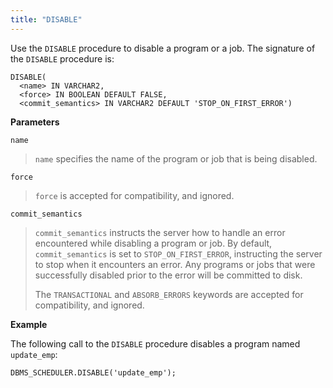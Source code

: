 ```yaml
---
title: "DISABLE"
---
```


<div id="dbms_scheduler_disable" class="registered_link"></div>


Use the `DISABLE` procedure to disable a program or a job. The signature of the `DISABLE` procedure is:

``` text
DISABLE(
  <name> IN VARCHAR2,
  <force> IN BOOLEAN DEFAULT FALSE,
  <commit_semantics> IN VARCHAR2 DEFAULT 'STOP_ON_FIRST_ERROR')
```

**Parameters**

`name`

> `name` specifies the name of the program or job that is being disabled.

`force`

> `force` is accepted for compatibility, and ignored.

`commit_semantics`

> `commit_semantics` instructs the server how to handle an error encountered while disabling a program or job. By default, `commit_semantics` is set to `STOP_ON_FIRST_ERROR`, instructing the server to stop when it encounters an error. Any programs or jobs that were successfully disabled prior to the error will be committed to disk.
>
> The `TRANSACTIONAL` and `ABSORB_ERRORS` keywords are accepted for compatibility, and ignored.

**Example**

The following call to the `DISABLE` procedure disables a program named `update_emp`:

``` text
DBMS_SCHEDULER.DISABLE('update_emp');
```
